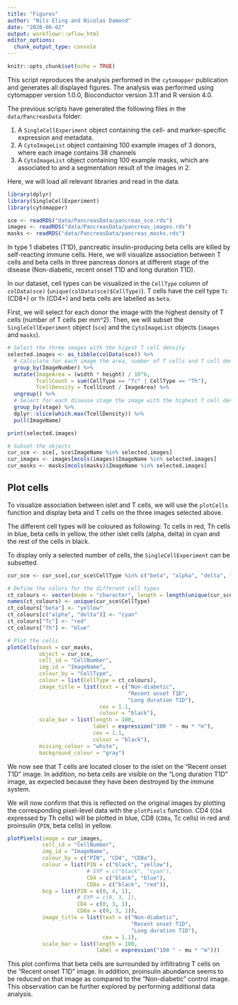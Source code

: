 ```yaml
---
title: "Figures"
author: "Nils Eling and Nicolas Damond"
date: "2020-06-02"
output: workflowr::wflow_html
editor_options:
  chunk_output_type: console
---
```


```r
knitr::opts_chunk$set(echo = TRUE)
```

This script reproduces the analysis performed in the `cytomapper` publication and generates all displayed figures.
The analysis was performed using cytomapper version 1.0.0, Bioconductor version 3.11 and R version 4.0.

The previous scripts have generated the following files in the `data/PancreasData` folder:

1. A `SingleCellExperiment` object containing the cell- and marker-specific expression and metadata.
2. A `CytoImageList` object containing 100 example images of 3 donors, where each image contains 38 channels
3. A `CytoImageList` object containing 100 example masks, which are associated to and a segmentation result of the images in 2.

Here, we will load all relevant libraries and read in the data.

```r
library(dplyr)
library(SingleCellExperiment)
library(cytomapper)

sce <- readRDS("data/PancreasData/pancreas_sce.rds")
images <- readRDS("data/PancreasData/pancreas_images.rds")
masks <- readRDS("data/PancreasData/pancreas_masks.rds")
```

In type 1 diabetes (T1D), pancreatic insulin-producing beta cells are killed by self-reacting immune cells. 
Here, we will visualize association between T cells and beta cells in three pancreas donors at different stage of the disease (Non-diabetic, recent onset T1D and long duration T1D).  

In our dataset, cell types can be visualized in the `CellType` column of `colData(sce)` (`unique(colData(sce)$CellType)`). 
T cells have the cell type `Tc` (CD8+) or `Th` (CD4+) and beta cells are labelled as `beta`.  

First, we will select for each donor the image with the highest density of T cells (number of T cells per mm^2). 
Then, we will subset the `SingleCellExperiment` object (`sce`) and the `CytoImageList` objects (`images` and `masks`).

```r
# Select the three images with the higest T cell density
selected.images <- as_tibble(colData(sce)) %>% 
  # Calculate for each image the area, number of T cells and T cell density
  group_by(ImageNumber) %>%
  mutate(ImageArea = (width * height) / 10^6,
         TcellCount = sum(CellType == "Tc" | CellType == "Th"),
         TcellDensity = TcellCount / ImageArea) %>%
  ungroup() %>%
  # Select for each disease stage the image with the highest T cell density
  group_by(stage) %>%
  dplyr::slice(which.max(TcellDensity)) %>%
  pull(ImageName)

print(selected.images)

# Subset the objects
cur_sce <- sce[, sce$ImageName %in% selected.images]
cur_images <- images[mcols(images)$ImageName %in% selected.images]
cur_masks <- masks[mcols(masks)$ImageName %in% selected.images]
```

## Plot cells

To visualize association between islet and T cells, we will use the `plotCells` function and display beta and T cells on the three images selected above.  

The different cell types will be coloured as following: Tc cells in red, Th cells in blue, beta cells in yellow, the other islet cells (alpha, delta) in cyan and the rest of the cells in black.

To display only a selected number of cells, the `SingleCellExperiment` can be subsetted.

```r
cur_sce <- cur_sce[,cur_sce$CellType %in% c("beta", "alpha", "delta", "Tc", "Th")]

# Define the colors for the different cell types
ct_colours <- vector(mode = "character", length = length(unique(cur_sce$CellType)))
names(ct_colours) <- unique(cur_sce$CellType)
ct_colours["beta"] <- "yellow"
ct_colours[c("alpha", "delta")] <- "cyan"
ct_colours["Tc"] <- "red"
ct_colours["Th"] <- "blue"

# Plot the cells
plotCells(mask = cur_masks,
          object = cur_sce,
          cell_id = "CellNumber",
          img_id = "ImageName",
          colour_by = "CellType",
          colour = list(CellType = ct_colours),
          image_title = list(text = c("Non-diabetic",
                                      "Recent onset T1D",
                                      "Long duration T1D"),
                             cex = 1.1,
                             colour = "black"),
          scale_bar = list(length = 100,
                           label = expression("100 " ~ mu * "m"),
                           cex = 1.1,
                           colour = "black"),
          missing_colour = "white",
          background_colour = "gray")
```

We now see that T cells are located closer to the islet on the "Recent onset T1D" image. In addition, no beta cells are visible on the "Long duration T1D" image, as expected because they have been destroyed by the immune system.    

We will now confirm that this is reflected on the original images by plotting the corresponding pixel-level data with the `plotPixels` function. 
CD4 (`CD4` expressed by Th cells) will be plotted in blue, CD8 (`CD8a`, Tc cells) in red and proinsulin (`PIN`, beta cells) in yellow.

```r
plotPixels(image = cur_images,
           cell_id = "CellNumber",
           img_id = "ImageName",
           colour_by = c("PIN", "CD4", "CD8a"), 
           colour = list(PIN = c("black", "yellow"),
                         # SYP = c("black", "cyan"),
                         CD4 = c("black", "blue"),
                         CD8a = c("black", "red")),
           bcg = list(PIN = c(0, 4, 1),
                      # SYP = c(0, 3, 1),
                      CD4 = c(0, 3, 1),
                      CD8a = c(0, 3, 1)),
           image_title = list(text = c("Non-diabetic",
                                       "Recent onset T1D",
                                       "Long duration T1D"),
                              cex = 1.1),
           scale_bar = list(length = 100,
                            label = expression("100 " ~ mu * "m")))
```

This plot confirms that beta cells are surrounded by infiltrating T cells on the "Recent onset T1D" image. 
In addition, proinsulin abundance seems to be reduced on that image as compared to the "Non-diabetic" control image. 
This observation can be further explored by performing additional data analysis.
